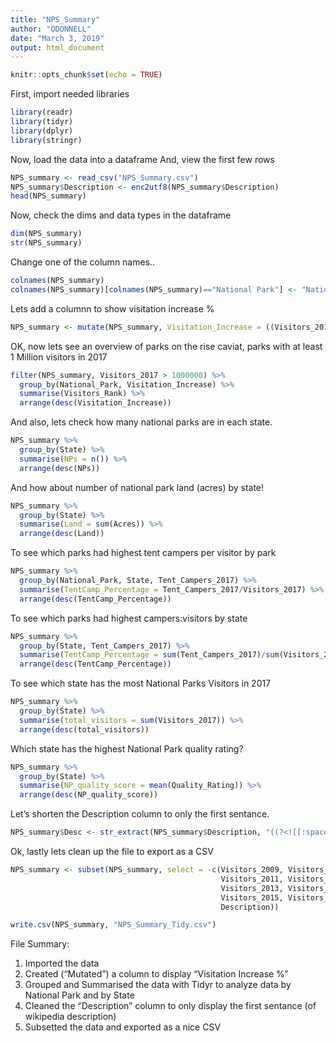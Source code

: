 ```yaml
---
title: "NPS_Summary"
author: "ODONNELL"
date: "March 3, 2019"
output: html_document
---
```


```r
knitr::opts_chunk$set(echo = TRUE)
```

First, import needed libraries
```r
library(readr)
library(tidyr)
library(dplyr)
library(stringr)
```

Now, load the data into a dataframe
And, view the first few rows
```r
NPS_summary <- read_csv("NPS_Summary.csv")
NPS_summary$Description <- enc2utf8(NPS_summary$Description)
head(NPS_summary)
```

Now, check the dims and data types in the dataframe
```r
dim(NPS_summary)
str(NPS_summary)
```

Change one of the column names..
```r
colnames(NPS_summary)
colnames(NPS_summary)[colnames(NPS_summary)=="National Park"] <- "National_Park"
```

Lets add a columnn to show visitation increase %
```r
NPS_summary <- mutate(NPS_summary, Visitation_Increase = ((Visitors_2017-(rowMeans(NPS_summary[c(11:18)])))/(rowMeans(NPS_summary[c(11:18)])))*100)
```

OK, now lets see an overview of parks on the rise
caviat, parks with at least  1 Million visitors in 2017
```r
filter(NPS_summary, Visitors_2017 > 1000000) %>%
  group_by(National_Park, Visitation_Increase) %>%
  summarise(Visitors_Rank) %>%
  arrange(desc(Visitation_Increase))
```

And also, lets check how many national parks are in each state.
```r
NPS_summary %>%
  group_by(State) %>%
  summarise(NPs = n()) %>%
  arrange(desc(NPs))
```

And how about number of national park land (acres) by state!
```r
NPS_summary %>%
  group_by(State) %>%
  summarise(Land = sum(Acres)) %>%
  arrange(desc(Land))
```

To see which parks had highest tent campers per visitor by park
```r
NPS_summary %>%
  group_by(National_Park, State, Tent_Campers_2017) %>%
  summarise(TentCamp_Percentage = Tent_Campers_2017/Visitors_2017) %>%
  arrange(desc(TentCamp_Percentage))
```

To see which parks had highest campers:visitors by state
```r
NPS_summary %>%
  group_by(State, Tent_Campers_2017) %>%
  summarise(TentCamp_Percentage = sum(Tent_Campers_2017)/sum(Visitors_2017)) %>%
  arrange(desc(TentCamp_Percentage))
```

To see which state has the most National Parks Visitors in 2017
```r
NPS_summary %>%
  group_by(State) %>%
  summarise(total_visitors = sum(Visitors_2017)) %>%
  arrange(desc(total_visitors))
```

Which state has the highest National Park quality rating?
```r

NPS_summary %>%
  group_by(State) %>%
  summarise(NP_quality_score = mean(Quality_Rating)) %>%
  arrange(desc(NP_quality_score))
```

Let's shorten the Description column
to only the first sentance.
```r
NPS_summary$Desc <- str_extract(NPS_summary$Description, "((?<![[:space:]])[[:upper:]]).{20,}(?=\\.)")
```

Ok, lastly lets clean up the file to export as a CSV
```r
NPS_summary <- subset(NPS_summary, select = -c(Visitors_2009, Visitors_2010,
                                               Visitors_2011, Visitors_2012,
                                               Visitors_2013, Visitors_2014,
                                               Visitors_2015, Visitors_2016,
                                               Description))

write.csv(NPS_summary, "NPS_Summary_Tidy.csv")
```

File Summary:

1. Imported the data
2. Created ("Mutated") a column to display "Visitation Increase %"
3. Grouped and Summarised the data with Tidyr to analyze data by National Park and by State
4. Cleaned the "Description" column to only display the first sentance (of wikipedia description)
5. Subsetted the data and exported as a nice CSV
